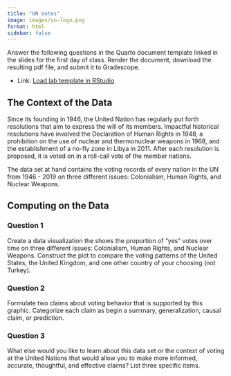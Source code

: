 ```yaml
---
title: "UN Votes"
image: images/un-logo.png
format: html
sidebar: false
---
```


Answer the following questions in the Quarto document template linked in the slides for the first day of class. Render the document, download the resulting pdf file, and submit it to Gradescope.

- Link: [Load lab template in RStudio](https://stat20.datahub.berkeley.edu/hub/user-redirect/git-pull?repo=https%3A%2F%2Fgithub.com%2Fberkeley-stat20%2FStat20-Labs-Fall24&urlpath=rstudio%2F&branch=master)

## The Context of the Data

Since its founding in 1946, the United Nation has regularly put forth resolutions that aim to express the will of its members. Impactful historical resolutions have involved the Declaration of Human Rights in 1948, a prohibition on the use of nuclear and thermonuclear weapons in 1968, and the establishment of a no-fly zone in Libya in 2011. After each resolution is proposed, it is voted on in a roll-call vote of the member nations.

The data set at hand contains the voting records of every nation in the UN from 1946 - 2019 on three different issues: Colonialism, Human Rights, and Nuclear Weapons.

## Computing on the Data

### Question 1

Create a data visualization the shows the proportion of "yes" votes over time on three different issues: Colonialism, Human Rights, and Nuclear Weapons. Construct the plot to compare the voting patterns of the United States, the United Kingdom, and one other country of your choosing (not Turkey).


### Question 2

Formulate two claims about voting behavior that is supported by this graphic. Categorize each claim as begin a summary, generalization, causal claim, or prediction.

### Question 3

What else would you like to learn about this data set or the context of voting at the United Nations that would allow you to make more informed, accurate, thoughtful, and effective claims? List three specific items.
